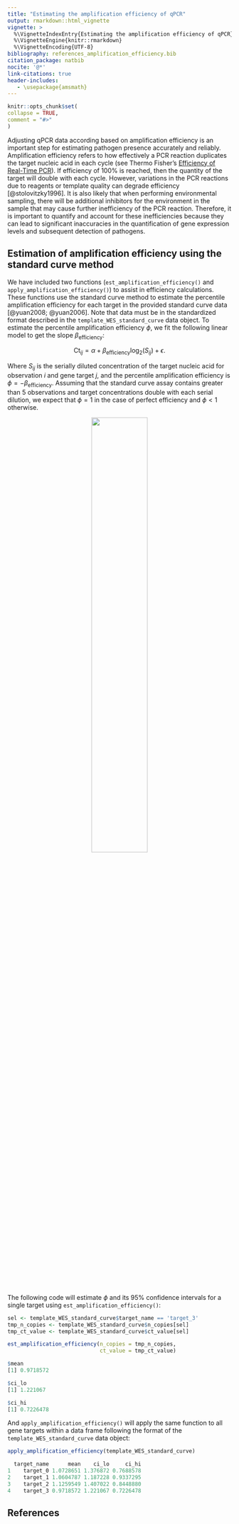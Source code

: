 ```yaml
---
title: "Estimating the amplification efficiency of qPCR"
output: rmarkdown::html_vignette
vignette: >
  %\VignetteIndexEntry{Estimating the amplification efficiency of qPCR}
  %\VignetteEngine{knitr::rmarkdown}
  %\VignetteEncoding{UTF-8}
bibliography: references_amplification_efficiency.bib
citation_package: natbib
nocite: '@*'
link-citations: true
header-includes:
   - \usepackage{amsmath}
---
```


```r
knitr::opts_chunk$set(
collapse = TRUE,
comment = "#>"
)
```

Adjusting qPCR data according based on amplification efficiency is an important step for estimating pathogen presence accurately and reliably. Amplification efficiency refers to how effectively a PCR reaction duplicates the target nucleic acid in each cycle (see Thermo Fisher's [Efficiency of Real-Time PCR](https://www.thermofisher.com/us/en/home/life-science/pcr/real-time-pcr/real-time-pcr-learning-center/real-time-pcr-basics/efficiency-real-time-pcr-qpcr.html)). If efficiency of 100% is reached, then the quantity of the target will double with each cycle. However, variations in the PCR reactions due to reagents or template quality can degrade efficiency [@stolovitzky1996]. It is also likely that when performing environmental sampling, there will be additional inhibitors for the environment in the sample that may cause further inefficiency of the PCR reaction. Therefore, it is important to quantify and account for these inefficiencies because they can lead to significant inaccuracies in the quantification of gene expression levels and subsequent detection of pathogens.

## Estimation of amplification efficiency using the standard curve method

We have included two functions (`est_amplification_efficiency()` and `apply_amplification_efficiency()`) to assist in efficiency calculations. These functions use the standard curve method to estimate the percentile amplification efficiency for each target in the provided standard curve data [@yuan2008; @yuan2006]. Note that data must be in the standardized format described in the `template_WES_standard_curve` data object. To estimate the percentile amplification efficiency $\phi$, we fit the following linear model to get the slope $\beta_{\text{efficiency}}$:

$$\text{Ct}_{ij} = \alpha + \beta_{\text{efficiency}} \text{log}_2\big(S_{ij}\big) + \epsilon.$$

Where $S_{ij}$ is the serially diluted concentration of the target nucleic acid for observation $i$ and gene target $j$, and the percentile amplification efficiency is $\phi = -\beta_{\text{efficiency}}$. Assuming that the standard curve assay contains greater than 5 observations and target concentrations double with each serial dilution, we expect that $\phi = 1$ in the case of perfect efficiency and $\phi < 1$ otherwise.

<center>![](../figures/plot_efficiency.png){width="50%"}</center>

The following code will estimate $\phi$ and its 95% confidence intervals for a single target using `est_amplification_efficiency()`:

```r
sel <- template_WES_standard_curve$target_name == 'target_3'
tmp_n_copies <- template_WES_standard_curve$n_copies[sel]
tmp_ct_value <- template_WES_standard_curve$ct_value[sel]

est_amplification_efficiency(n_copies = tmp_n_copies,
                             ct_value = tmp_ct_value)

$mean
[1] 0.9718572

$ci_lo
[1] 1.221067

$ci_hi
[1] 0.7226478
```

And `apply_amplification_efficiency()` will apply the same function to all gene targets within a data frame following the format of the `template_WES_standard_curve` data object:

```r
apply_amplification_efficiency(template_WES_standard_curve)

  target_name      mean    ci_lo     ci_hi
1    target_0 1.0728651 1.376872 0.7688578
2    target_1 1.0604787 1.187228 0.9337295
3    target_2 1.1259549 1.407022 0.8448880
4    target_3 0.9718572 1.221067 0.7226478
```

## References
